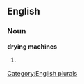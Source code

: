 
==English==

===Noun===
'''drying machines'''

# {{plural of|[[drying machine]]}}

[[Category:English plurals]]
